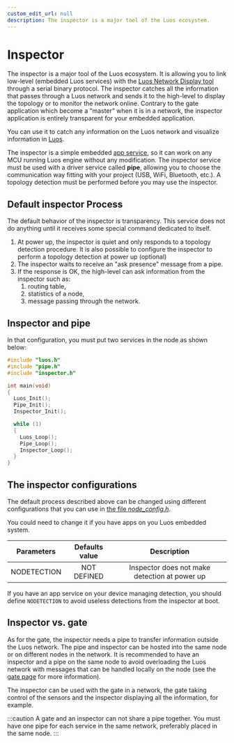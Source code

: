 ```yaml
---
custom_edit_url: null
description: The inspector is a major tool of the Luos ecosystem.
---
```




# Inspector

The inspector is a major tool of the Luos ecosystem. It is allowing you to link low-level (embedded Luos services) with the <a href="https://app.luos.io/network" target="_blank">Luos Network Display tool<IconExternalLink width="10"></IconExternalLink></a> through a serial binary protocol. The inspector catches all the information that passes through a Luos network and sends it to the high-level to display the topology or to monitor the network online. Contrary to the gate application which become a “master” when it is in a network, the inspector application is entirely transparent for your embedded application.

You can use it to catch any information on the Luos network and visualize information in <a href="https://app.luos.io" target="_blank">Luos<IconExternalLink width="10"></IconExternalLink></a>.

The inspector is a simple embedded [app service](../luos-technology/services/create-services#apps-guidelines), so it can work on any MCU running Luos engine without any modification. The inspector service must be used with a driver service called **pipe**, allowing you to choose the communication way fitting with your project (USB, WiFi, Bluetooth, etc.). A topology detection must be performed before you may use the inspector.

## Default inspector Process

The default behavior of the inspector is transparency. This service does not do anything until it receives some special command dedicated to itself.

1. At power up, the inspector is quiet and only responds to a topology detection procedure. It is also possible to configure the inspector to perform a topology detection at power up (optional)
2. The inspector waits to receive an "ask presence" message from a pipe.
3. If the response is OK, the high-level can ask information from the inspector such as:
    1. routing table,
    2. statistics of a node,
    3. message passing through the network.

## Inspector and pipe

In that configuration, you must put two services in the node as shown below:

```c
#include "luos.h"
#include "pipe.h"
#include "inspector.h"

int main(void)
{
  Luos_Init();
  Pipe_Init();
  Inspector_Init();

  while (1)
  {
    Luos_Loop();
    Pipe_Loop();
    Inspector_Loop();
  }
}
```

## The inspector configurations

The default process described above can be changed using different configurations that you can use in [the file _node_config.h_](/documentation/luos-technology/basics/organization#configuration).

You could need to change it if you have apps on you Luos embedded system.

|   Parameters   | Defaults value |                            Description                             |
| :------------: | :------------: | :----------------------------------------------------------------: |
|  NODETECTION   |  NOT DEFINED   |            Inspector does not make detection at power up              |

If you have an app service on your device managing detection, you should define `NODETECTION` to avoid useless detections from the inspector at boot.

## Inspector vs. gate

As for the gate, the inspector needs a pipe to transfer information outside the Luos network. The pipe and inspector can be hosted into the same node or on different nodes in the network. It is recommended to have an inspector and a pipe on the same node to avoid overloading the Luos network with messages that can be handled locally on the node (see the [gate page](/documentation/tools/gate) for more information).

The inspector can be used with the gate in a network, the gate taking control of the sensors and the inspector displaying all the information, for example.

:::caution
A gate and an inspector can not share a pipe together.
You must have one pipe for each service in the same network, preferably placed in the same node.
:::
